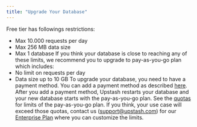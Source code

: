 ```yaml
---
title: "Upgrade Your Database"
---
```

Free tier has followings restrictions:
- Max 10.000 requests per day
- Max 256 MB data size
- Max 1 database
If you think your database is close to reaching any of these limits, we
recommend you to upgrade to pay-as-you-go plan which includes:
- No limit on requests per day
- Data size up to 10 GB
To upgrade your database, you need to have a payment method. You can add a
payment method as described [here](/common/account/addapaymentmethod). After you add
a payment method, Upstash restarts your database and your new database starts
with the pay-as-you-go plan.
See the [quotas](https://upstash.com/pricing/redis) for limits of the
pay-as-you-go plan. If you think, your use case will exceed those quotas,
contact us (support@upstash.com) for our [Enterprise Plan](#enterprise-plan)
where you can customize the limits.